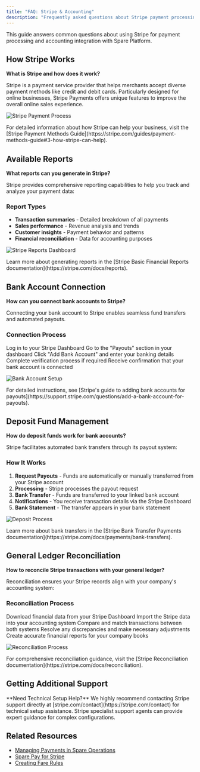 ```yaml
---
title: "FAQ: Stripe & Accounting"
description: "Frequently asked questions about Stripe payment processing and accounting integration"
---
```


This guide answers common questions about using Stripe for payment processing and accounting integration with Spare Platform.

## How Stripe Works

**What is Stripe and how does it work?**

Stripe is a payment service provider that helps merchants accept diverse payment methods like credit and debit cards. Particularly designed for online businesses, Stripe Payments offers unique features to improve the overall online sales experience.

![Stripe Payment Process](/images/general-support/stripe-payment-process.png)

<Callout type="info">
  For detailed information about how Stripe can help your business, visit the [Stripe Payment Methods Guide](https://stripe.com/guides/payment-methods-guide#3-how-stripe-can-help).
</Callout>

## Available Reports

**What reports can you generate in Stripe?**

Stripe provides comprehensive reporting capabilities to help you track and analyze your payment data:

### Report Types
- **Transaction summaries** - Detailed breakdown of all payments
- **Sales performance** - Revenue analysis and trends
- **Customer insights** - Payment behavior and patterns
- **Financial reconciliation** - Data for accounting purposes

![Stripe Reports Dashboard](/images/general-support/stripe-reports-dashboard.png)

<Callout type="info">
  Learn more about generating reports in the [Stripe Basic Financial Reports documentation](https://stripe.com/docs/reports).
</Callout>

## Bank Account Connection

**How can you connect bank accounts to Stripe?**

Connecting your bank account to Stripe enables seamless fund transfers and automated payouts.

### Connection Process

<Steps>
  <Step title="Access Stripe Dashboard">
    Log in to your Stripe Dashboard
  </Step>
  
  <Step title="Navigate to Payouts">
    Go to the "Payouts" section in your dashboard
  </Step>
  
  <Step title="Add Bank Account">
    Click "Add Bank Account" and enter your banking details
  </Step>
  
  <Step title="Verify Account">
    Complete verification process if required
  </Step>
  
  <Step title="Confirmation">
    Receive confirmation that your bank account is connected
  </Step>
</Steps>

![Bank Account Setup](/images/general-support/stripe-bank-account-setup.png)

<Callout type="info">
  For detailed instructions, see [Stripe's guide to adding bank accounts for payouts](https://support.stripe.com/questions/add-a-bank-account-for-payouts).
</Callout>

## Deposit Fund Management

**How do deposit funds work for bank accounts?**

Stripe facilitates automated bank transfers through its payout system:

### How It Works
1. **Request Payouts** - Funds are automatically or manually transferred from your Stripe account
2. **Processing** - Stripe processes the payout request
3. **Bank Transfer** - Funds are transferred to your linked bank account
4. **Notifications** - You receive transaction details via the Stripe Dashboard
5. **Bank Statement** - The transfer appears in your bank statement

![Deposit Process](/images/general-support/stripe-deposit-process.png)

<Callout type="info">
  Learn more about bank transfers in the [Stripe Bank Transfer Payments documentation](https://stripe.com/docs/payments/bank-transfers).
</Callout>

## General Ledger Reconciliation

**How to reconcile Stripe transactions with your general ledger?**

Reconciliation ensures your Stripe records align with your company's accounting system:

### Reconciliation Process

<Steps>
  <Step title="Export Stripe Data">
    Download financial data from your Stripe Dashboard
  </Step>
  
  <Step title="Import to Accounting Software">
    Import the Stripe data into your accounting system
  </Step>
  
  <Step title="Match Transactions">
    Compare and match transactions between both systems
  </Step>
  
  <Step title="Make Adjustments">
    Resolve any discrepancies and make necessary adjustments
  </Step>
  
  <Step title="Generate Reports">
    Create accurate financial reports for your company books
  </Step>
</Steps>

![Reconciliation Process](/images/general-support/stripe-reconciliation-process.png)

<Callout type="info">
  For comprehensive reconciliation guidance, visit the [Stripe Reconciliation documentation](https://stripe.com/docs/reconciliation).
</Callout>

## Getting Additional Support

<Callout type="warning">
  **Need Technical Setup Help?** We highly recommend contacting Stripe support directly at [stripe.com/contact](https://stripe.com/contact) for technical setup assistance. Stripe specialist support agents can provide expert guidance for complex configurations.
</Callout>

## Related Resources

- [Managing Payments in Spare Operations](/help-center/spare-operations-service-administrators/admins-managing-payments/managing-payments-in-spare-operations)
- [Spare Pay for Stripe](/help-center/spare-operations-service-administrators/admins-managing-payments/spare-pay-for-stripe)
- [Creating Fare Rules](/help-center/spare-operations-service-administrators/admins-managing-payments/creating-a-fare-rule)